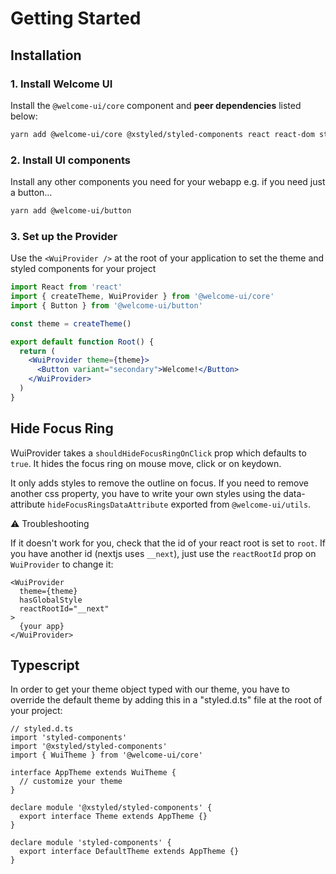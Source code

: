 # Getting Started

## Installation

### 1. Install Welcome UI

Install the `@welcome-ui/core` component and **peer dependencies** listed below:

```bash
yarn add @welcome-ui/core @xstyled/styled-components react react-dom styled-components
```

### 2. Install UI components

Install any other components you need for your webapp e.g. if you need just a button…

```bash
yarn add @welcome-ui/button
```

### 3. Set up the Provider

Use the `<WuiProvider />` at the root of your application to set the theme and styled components for your project

```jsx live=false
import React from 'react'
import { createTheme, WuiProvider } from '@welcome-ui/core'
import { Button } from '@welcome-ui/button'

const theme = createTheme()

export default function Root() {
  return (
    <WuiProvider theme={theme}>
      <Button variant="secondary">Welcome!</Button>
    </WuiProvider>
  )
}
```

<!-- todo ### WuiProvider Props

<props
  propTypes={{
    children: {
      description: '',
      required: true,
      type: { name: 'node' },
    },
    hasGlobalStyle: {
      defaultValue: { value: 'true', computed: false },
      description: 'Will inject our global style with normalize and fonts',
      required: false,
      type: { name: 'bool' },
    },
    reactRootId: {
      defaultValue: { value: 'root' },
      description: 'Id of your react root',
      required: false,
      type: { name: 'string' },
    },
    shouldHideFocusRingOnClick: {
      defaultValue: { value: 'true', computed: false },
      description:
        'It hides the focus ring on mouse move, click or on keydown. (explanation below)',
      required: false,
      type: { name: 'bool' },
    },
    theme: {
      description: 'Your custom theme from createTheme()',
      required: true,
      type: { name: 'object' },
    },
    useReset: {
      defaultValue: { value: 'false', computed: false },
      description:
        'Will inject our global style with https://meyerweb.com/eric/tools/css/reset/ reset.',
      required: false,
      type: { name: 'bool' },
    },
  }}
/>
-->

## Hide Focus Ring

WuiProvider takes a `shouldHideFocusRingOnClick` prop which defaults to `true`. It hides the focus ring on mouse move, click or on keydown.

It only adds styles to remove the outline on focus. If you need to remove another css property, you have to write your own styles using the data-attribute `hideFocusRingsDataAttribute` exported from `@welcome-ui/utils`.

⚠️ Troubleshooting

If it doesn't work for you, check that the id of your react root is set to `root`. If you have another id (nextjs uses `__next`), just use the `reactRootId` prop on `WuiProvider` to change it:

```
<WuiProvider
  theme={theme}
  hasGlobalStyle
  reactRootId="__next"
>
  {your app}
</WuiProvider>
```

## Typescript

In order to get your theme object typed with our theme, you have to override the default theme by adding this in a "styled.d.ts" file at the root of your project:

```
// styled.d.ts
import 'styled-components'
import '@xstyled/styled-components'
import { WuiTheme } from '@welcome-ui/core'

interface AppTheme extends WuiTheme {
  // customize your theme
}

declare module '@xstyled/styled-components' {
  export interface Theme extends AppTheme {}
}

declare module 'styled-components' {
  export interface DefaultTheme extends AppTheme {}
}
```

<pagination />
